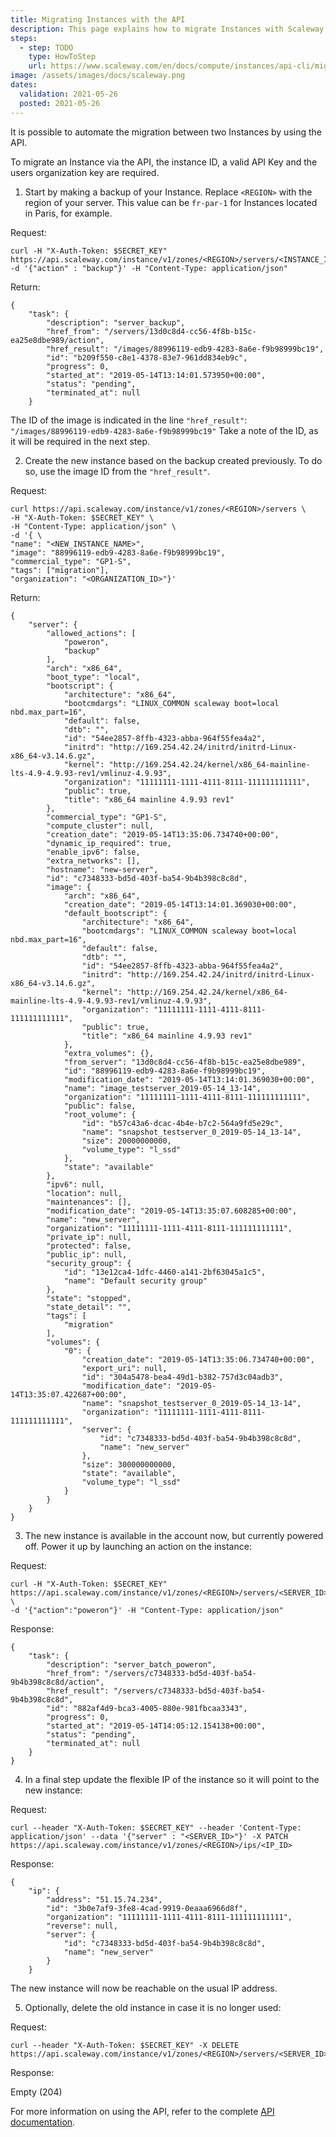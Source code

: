 ```yaml
---
title: Migrating Instances with the API
description: This page explains how to migrate Instances with Scaleway API
steps:
  - step: TODO
    type: HowToStep
    url: https://www.scaleway.com/en/docs/compute/instances/api-cli/migrating-instances
image: /assets/images/docs/scaleway.png
dates:
  validation: 2021-05-26
  posted: 2021-05-26
---
```


It is possible to automate the migration between two Instances by using the API.

To migrate an Instance via the API, the instance ID, a valid API Key and the users organization key are required.

1. Start by making a backup of your Instance. Replace `<REGION>` with the region of your server. This value can be `fr-par-1` for Instances located in Paris, for example.

  Request:
  ```
  curl -H "X-Auth-Token: $SECRET_KEY" https://api.scaleway.com/instance/v1/zones/<REGION>/servers/<INSTANCE_ID>/action -d '{"action" : "backup"}' -H "Content-Type: application/json"
  ```

  Return:
  ```
  {
      "task": {
          "description": "server_backup",
          "href_from": "/servers/13d0c8d4-cc56-4f8b-b15c-ea25e8dbe989/action",
          "href_result": "/images/88996119-edb9-4283-8a6e-f9b98999bc19",
          "id": "b209f550-c8e1-4378-83e7-961dd834eb9c",
          "progress": 0,
          "started_at": "2019-05-14T13:14:01.573950+00:00",
          "status": "pending",
          "terminated_at": null
      }
  ```

  The ID of the image is indicated in the line `"href_result"`: `"/images/88996119-edb9-4283-8a6e-f9b98999bc19"` Take a note of the ID, as it will be required in the next step.

2. Create the new instance based on the backup created previously. To do so, use the image ID from the `"href_result"`.

  Request:
  ```
  curl https://api.scaleway.com/instance/v1/zones/<REGION>/servers \
  -H "X-Auth-Token: $SECRET_KEY" \
  -H "Content-Type: application/json" \
  -d '{ \
  "name": "<NEW_INSTANCE_NAME>",
  "image": "88996119-edb9-4283-8a6e-f9b98999bc19",
  "commercial_type": "GP1-S",
  "tags": ["migration"],
  "organization": "<ORGANIZATION_ID>"}'
  ```

  Return:
  ```
  {
      "server": {
          "allowed_actions": [
              "poweron",
              "backup"
          ],
          "arch": "x86_64",
          "boot_type": "local",
          "bootscript": {
              "architecture": "x86_64",
              "bootcmdargs": "LINUX_COMMON scaleway boot=local nbd.max_part=16",
              "default": false,
              "dtb": "",
              "id": "54ee2857-8ffb-4323-abba-964f55fea4a2",
              "initrd": "http://169.254.42.24/initrd/initrd-Linux-x86_64-v3.14.6.gz",
              "kernel": "http://169.254.42.24/kernel/x86_64-mainline-lts-4.9-4.9.93-rev1/vmlinuz-4.9.93",
              "organization": "11111111-1111-4111-8111-111111111111",
              "public": true,
              "title": "x86_64 mainline 4.9.93 rev1"
          },
          "commercial_type": "GP1-S",
          "compute_cluster": null,
          "creation_date": "2019-05-14T13:35:06.734740+00:00",
          "dynamic_ip_required": true,
          "enable_ipv6": false,
          "extra_networks": [],
          "hostname": "new-server",
          "id": "c7348333-bd5d-403f-ba54-9b4b398c8c8d",
          "image": {
              "arch": "x86_64",
              "creation_date": "2019-05-14T13:14:01.369030+00:00",
              "default_bootscript": {
                  "architecture": "x86_64",
                  "bootcmdargs": "LINUX_COMMON scaleway boot=local nbd.max_part=16",
                  "default": false,
                  "dtb": "",
                  "id": "54ee2857-8ffb-4323-abba-964f55fea4a2",
                  "initrd": "http://169.254.42.24/initrd/initrd-Linux-x86_64-v3.14.6.gz",
                  "kernel": "http://169.254.42.24/kernel/x86_64-mainline-lts-4.9-4.9.93-rev1/vmlinuz-4.9.93",
                  "organization": "11111111-1111-4111-8111-111111111111",
                  "public": true,
                  "title": "x86_64 mainline 4.9.93 rev1"
              },
              "extra_volumes": {},
              "from_server": "13d0c8d4-cc56-4f8b-b15c-ea25e8dbe989",
              "id": "88996119-edb9-4283-8a6e-f9b98999bc19",
              "modification_date": "2019-05-14T13:14:01.369030+00:00",
              "name": "image_testserver_2019-05-14_13-14",
              "organization": "11111111-1111-4111-8111-111111111111",
              "public": false,
              "root_volume": {
                  "id": "b57c43a6-dcac-4b4e-b7c2-564a9fd5e29c",
                  "name": "snapshot_testserver_0_2019-05-14_13-14",
                  "size": 20000000000,
                  "volume_type": "l_ssd"
              },
              "state": "available"
          },
          "ipv6": null,
          "location": null,
          "maintenances": [],
          "modification_date": "2019-05-14T13:35:07.608285+00:00",
          "name": "new_server",
          "organization": "11111111-1111-4111-8111-111111111111",
          "private_ip": null,
          "protected": false,
          "public_ip": null,
          "security_group": {
              "id": "13e12ca4-1dfc-4460-a141-2bf63045a1c5",
              "name": "Default security group"
          },
          "state": "stopped",
          "state_detail": "",
          "tags": [
              "migration"
          ],
          "volumes": {
              "0": {
                  "creation_date": "2019-05-14T13:35:06.734740+00:00",
                  "export_uri": null,
                  "id": "304a5478-bea4-49d1-b382-757d3c04adb3",
                  "modification_date": "2019-05-14T13:35:07.422687+00:00",
                  "name": "snapshot_testserver_0_2019-05-14_13-14",
                  "organization": "11111111-1111-4111-8111-111111111111",
                  "server": {
                      "id": "c7348333-bd5d-403f-ba54-9b4b398c8c8d",
                      "name": "new_server"
                  },
                  "size": 300000000000,
                  "state": "available",
                  "volume_type": "l_ssd"
              }
          }
      }
  }
  ```

3. The new instance is available in the account now, but currently powered off. Power it up by launching an action on the instance:

  Request:
  ```
  curl -H "X-Auth-Token: $SECRET_KEY" https://api.scaleway.com/instance/v1/zones/<REGION>/servers/<SERVER_ID>/action \
  -d '{"action":"poweron"}' -H "Content-Type: application/json"
  ```

  Response:
  ```
  {
      "task": {
          "description": "server_batch_poweron",
          "href_from": "/servers/c7348333-bd5d-403f-ba54-9b4b398c8c8d/action",
          "href_result": "/servers/c7348333-bd5d-403f-ba54-9b4b398c8c8d",
          "id": "882af4d9-bca3-4005-880e-981fbcaa3343",
          "progress": 0,
          "started_at": "2019-05-14T14:05:12.154138+00:00",
          "status": "pending",
          "terminated_at": null
      }
  }
  ```

4. In a final step update the flexible IP of the instance so it will point to the new instance:

  Request:
  ```
  curl --header "X-Auth-Token: $SECRET_KEY" --header 'Content-Type: application/json' --data '{"server" : "<SERVER_ID>"}' -X PATCH https://api.scaleway.com/instance/v1/zones/<REGION>/ips/<IP_ID>
  ```
  Response:
  ```
  {
      "ip": {
          "address": "51.15.74.234",
          "id": "3b0e7af9-3fe8-4cad-9919-0eaaa6966d8f",
          "organization": "11111111-1111-4111-8111-111111111111",
          "reverse": null,
          "server": {
              "id": "c7348333-bd5d-403f-ba54-9b4b398c8c8d",
              "name": "new_server"
          }
      }
  ```

  The new instance will now be reachable on the usual IP address.

5. Optionally, delete the old instance in case it is no longer used:

  Request:
  ```
  curl --header "X-Auth-Token: $SECRET_KEY" -X DELETE https://api.scaleway.com/instance/v1/zones/<REGION>/servers/<SERVER_ID>
  ```

  Response:

  Empty (204)

  For more information on using the API, refer to the complete [API documentation](https://developers.scaleway.com/en/products/instance/api/).
